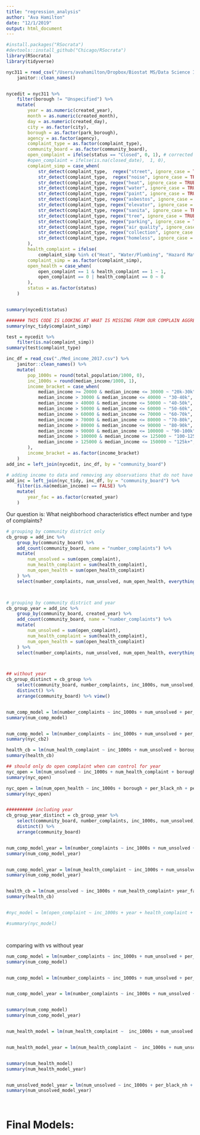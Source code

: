 ```yaml
---
title: "regression_analysis"
author: "Ava Hamilton"
date: "12/1/2019"
output: html_document
---
```


```r
#install.packages("RSocrata")
#devtools::install_github("Chicago/RSocrata")
library(RSocrata)
library(tidyverse)

```

```r
nyc311 = read_csv("/Users/avahamilton/Dropbox/Biostat MS/Data Science I/final/p8105nyc_311_100k.csv") %>% 
    janitor::clean_names()


nycedit = nyc311 %>% 
    filter(borough != "Unspecified") %>% 
    mutate(
        year = as.numeric(created_year),
        month = as.numeric(created_month),
        day = as.numeric(created_day),
        city = as.factor(city),
        borough = as.factor(park_borough),
        agency = as.factor(agency),
        complaint_type = as.factor(complaint_type),
        community_board = as.factor(community_board),
        open_complaint = ifelse(status == "Closed", 0, 1), # corrected open_complaint
        #open_complaint = ifelse(is.na(closed_date),  1, 0),
        complaint_simp = case_when(
            str_detect(complaint_type,  regex("street", ignore_case = TRUE))|str_detect(complaint_type,  regex("sidewalk", ignore_case = TRUE))|str_detect(complaint_type,  regex("curb", ignore_case = TRUE)) ~ "Street Condition",
            str_detect(complaint_type,  regex("noise", ignore_case = TRUE)) ~ "Noise",
            str_detect(complaint_type, regex("heat", ignore_case = TRUE)) ~ "Heat",
            str_detect(complaint_type, regex("water", ignore_case = TRUE))| str_detect(complaint_type, regex("leak", ignore_case = TRUE))|str_detect(complaint_type, regex("plumbing", ignore_case = TRUE))|str_detect(complaint_type, regex("boiler", ignore_case = TRUE)) ~ "Water/plumbing",
            str_detect(complaint_type, regex("paint", ignore_case = TRUE)) ~ "Paint/Plaster",
            str_detect(complaint_type, regex("asbestos", ignore_case = TRUE))|str_detect(complaint_type, regex("lead", ignore_case = TRUE))|str_detect(complaint_type, regex("hazard", ignore_case = TRUE))|str_detect(complaint_type, regex("mold", ignore_case = TRUE)) ~ "Hazard Material",
            str_detect(complaint_type, regex("elevator", ignore_case = TRUE)) |str_detect(complaint_type, regex("maintenance", ignore_case = TRUE))|str_detect(complaint_type, regex("electric", ignore_case = TRUE))|str_detect(complaint_type, regex("stairs", ignore_case = TRUE))|str_detect(complaint_type, regex("window", ignore_case = TRUE)) |str_detect(complaint_type, regex("appliance", ignore_case = TRUE)) ~ "Maintenance",
            str_detect(complaint_type, regex("sanita", ignore_case = TRUE))|str_detect(complaint_type, regex("rodent", ignore_case = TRUE))|str_detect(complaint_type, regex("dirty", ignore_case = TRUE))|str_detect(complaint_type, regex("sew", ignore_case = TRUE))|str_detect(complaint_type, regex("standing water", ignore_case = TRUE)) ~ "Sanitation",
            str_detect(complaint_type, regex("tree", ignore_case = TRUE)) ~ "Tree",
            str_detect(complaint_type, regex("parking", ignore_case = TRUE))|str_detect(complaint_type, regex("car", ignore_case = TRUE))|str_detect(complaint_type, regex("drive", ignore_case = TRUE))|str_detect(complaint_type,  regex("vehicle", ignore_case = TRUE))|str_detect(complaint_type,  regex("traffic", ignore_case = TRUE)) ~ "Car/Traffic",
            str_detect(complaint_type, regex("air quality", ignore_case = TRUE)) ~ "Air Quality",
            str_detect(complaint_type, regex("collection", ignore_case = TRUE)) ~ "Collection",
            str_detect(complaint_type, regex("homeless", ignore_case = TRUE))|str_detect(complaint_type, regex("panhandling", ignore_case = TRUE)) ~ "Homeless"
        ),
        health_complaint = ifelse(
            complaint_simp %in% c("Heat", "Water/Plumbing", "Hazard Material", "Sanitation", "Air Quality"), 1,0),
        complaint_simp = as.factor(complaint_simp),
        open_health = case_when(
            open_complaint == 1 & health_complaint == 1 ~ 1,
            open_complaint == 0 | health_complaint == 0 ~ 0
        ),
        status = as.factor(status)
    )


summary(nycedit$status)

####### THIS CODE IS LOOKING AT WHAT IS MISSING FROM OUR COMPLAIN AGGREGATION
summary(nyc_tidy$complaint_simp)

test = nycedit %>% 
    filter(is.na(complaint_simp))
summary(test$complaint_type)


```


```r

inc_df = read_csv("./Med_income_2017.csv") %>% 
    janitor::clean_names() %>% 
    mutate(
        pop_1000s = round(total_population/1000, 0),
        inc_1000s = round(median_income/1000, 1),
        income_bracket = case_when(
            median_income >= 20000 & median_income <= 30000 ~ "20k-30k",
            median_income > 30000 & median_income <= 40000 ~ "30-40k",
            median_income > 40000 & median_income <= 50000 ~ "40-50k",
            median_income > 50000 & median_income <= 60000 ~ "50-60k",
            median_income > 60000 & median_income <= 70000 ~ "60-70k",
            median_income > 70000 & median_income <= 80000 ~ "70-80k",
            median_income > 80000 & median_income <= 90000 ~ "80-90k",
            median_income > 90000 & median_income <= 100000 ~ "90-100k",
            median_income > 100000 & median_income <= 125000 ~ "100-125k",
            median_income > 125000 & median_income <= 150000 ~ "125k+",
        ),
        income_bracket = as.factor(income_bracket)
    )
add_inc = left_join(nycedit, inc_df, by = "community_board")

# adding income to data and removing any observations that do not have a specific community board to link to income
add_inc = left_join(nyc_tidy, inc_df, by = "community_board") %>% 
    filter(is.na(median_income) == FALSE) %>% 
    mutate(
        year_fac = as.factor(created_year)
    )


```


Our question is: What neighborhood characteristics effect number and type of complaints? 

```r


# grouping by community district only
cb_group = add_inc %>% 
    group_by(community_board) %>%
    add_count(community_board, name = "number_complaints") %>% 
    mutate(
        num_unsolved = sum(open_complaint),
        num_health_complaint = sum(health_complaint),
        num_open_health = sum(open_health_complaint)
    ) %>% 
    select(number_complaints, num_unsolved, num_open_health, everything())



# grouping by community district and year
cb_group_year = add_inc %>% 
    group_by(community_board, created_year) %>%
    add_count(community_board, name = "number_complaints") %>% 
    mutate(
        num_unsolved = sum(open_complaint),
        num_health_complaint = sum(health_complaint),
        num_open_health = sum(open_health_complaint)
    ) %>% 
    select(number_complaints, num_unsolved, num_open_health, everything())



## without year
cb_group_distinct = cb_group %>% 
    select(community_board, number_complaints, inc_1000s, num_unsolved, num_health_complaint, borough, per_black_nh, per_hisp, per_white_nh, median_income, num_open_health, pop_1000s) %>% 
    distinct() %>% 
    arrange(community_board) %>% view()


num_comp_model = lm(number_complaints ~ inc_1000s + num_unsolved + per_black_nh + per_hisp + pop_1000s*borough, data = cb_group_distinct)
summary(num_comp_model)


num_comp_model = lm(number_complaints ~ inc_1000s + num_unsolved + per_black_nh + per_hisp + borough, data = cb_group_distinct)
summary(nyc_cb2)

health_cb = lm(num_health_complaint ~ inc_1000s + num_unsolved + borough + per_black_nh + per_hisp, data = cb_group_distinct)
summary(health_cb)

## should only do open complaint when can control for year
nyc_open = lm(num_unsolved ~ inc_1000s + num_health_complaint + borough + per_black_nh + per_hisp, data = cb_group_distinct)
summary(nyc_open)

nyc_open = lm(num_open_health ~ inc_1000s + borough + per_black_nh + per_hisp, data = cb_group_distinct)
summary(nyc_open)


########## including year
cb_group_year_distinct = cb_group_year %>% 
    select(community_board, number_complaints, inc_1000s, num_unsolved, num_health_complaint, borough, per_black_nh, per_hisp, per_white_nh, median_income, num_open_health, created_year, year_fac, pop_1000s) %>% 
    distinct() %>% 
    arrange(community_board) 


num_comp_model_year = lm(number_complaints ~ inc_1000s + num_unsolved + per_black_nh + per_hisp +created_year + pop_1000s + borough, data = cb_group_year_distinct)
summary(num_comp_model_year)


num_comp_model_year = lm(num_health_complaint ~ inc_1000s + num_unsolved + per_black_nh + per_hisp +year_fac + pop_1000s + borough, data = cb_group_year_distinct)
summary(num_comp_model_year)


health_cb = lm(num_unsolved ~ inc_1000s + num_health_complaint+ year_fac + per_black_nh + per_hisp + borough*pop_1000s, data = cb_group_year_distinct)
summary(health_cb)


#nyc_model = lm(open_complaint ~ inc_1000s + year + health_complaint + borough + per_black_nh + per_hisp + complaint_simp, data = add_inc)

#summary(nyc_model)




```

comparing with vs without year
```r


num_comp_model = lm(number_complaints ~ inc_1000s + num_unsolved + per_black_nh + per_hisp + pop_1000s*borough, data = cb_group_distinct)
summary(num_comp_model)


num_comp_model = lm(number_complaints ~ inc_1000s + num_unsolved + per_black_nh + per_hisp + pop_1000s + borough, data = cb_group_distinct)


num_comp_model_year = lm(number_complaints ~ inc_1000s + num_unsolved + per_black_nh + per_hisp + pop_1000s + borough +created_year, data = cb_group_year_distinct)


summary(num_comp_model)
summary(num_comp_model_year)


num_health_model = lm(num_health_complaint ~  inc_1000s + num_unsolved + per_black_nh + per_hisp + pop_1000s + borough, data = cb_group_distinct)


num_health_model_year = lm(num_health_complaint ~  inc_1000s + num_unsolved + per_black_nh + per_hisp + pop_1000s + borough +year_fac, data = cb_group_year_distinct)


summary(num_health_model)
summary(num_health_model_year)


num_unsolved_model_year = lm(num_unsolved ~ inc_1000s + per_black_nh + per_hisp + pop_1000s + borough +created_year, data = cb_group_year_distinct)
summary(num_unsolved_model_year)




```

# Final Models:





